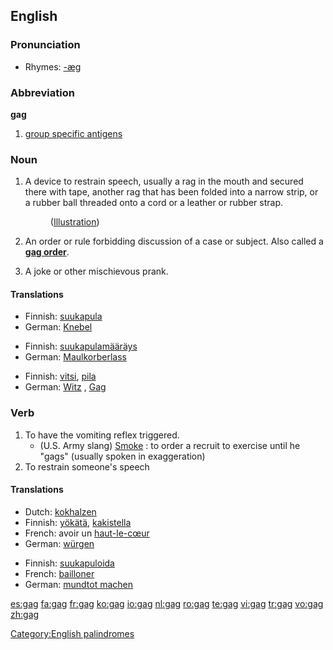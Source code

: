 ==English==

===Pronunciation===
*Rhymes: [[Rhymes:English:-æɡ|-æɡ]]

===Abbreviation===
'''gag'''
{{wikipedia|Group-specific_Antigen}}

# [[group specific antigens]]

===Noun===
{{en-noun}}

# A device to restrain speech, usually a rag in the mouth and secured there with tape, another rag that has been folded into a narrow strip, or a rubber ball threaded onto a cord or a leather or rubber strap.
#:([[media:sp-t04.jpg|Illustration]])
# {{law}} An order or rule forbidding discussion of a case or subject.  Also called a '''[[gag order]]'''.
# A joke or other mischievous prank.

====Translations====
{{trans-top|A device to restrain speech}}
*Finnish: [[suukapula]]
*German: [[Knebel]] {{m}}
{{trans-mid}}
{{trans-bottom}}

{{trans-top|An order or rule forbidding discussion of a case or subject}}
*Finnish: [[suukapulamääräys]]
*German: [[Maulkorberlass]] {{m}}
{{trans-mid}}
{{trans-bottom}}

{{trans-top|A joke or other mischievous prank}}
*Finnish: [[vitsi]], [[pila]]
*German: [[Witz]] {{m}}, [[Gag]] {{m}}
{{trans-mid}}
{{trans-bottom}}

===Verb===
{{en-verb|gags|gagging|gagged}}

# To have the vomiting reflex triggered.
#* (U.S. Army slang) [[Smoke#Transitive_verb|Smoke]] : to order a recruit to exercise until he "gags" (usually spoken in exaggeration)
# To restrain someone's speech

====Translations====
{{trans-top|To have the vomiting reflex triggered}}
*Dutch: [[kokhalzen]]
*Finnish: [[yökätä]], [[kakistella]]
*French: avoir un [[haut-le-cœur]]
*German: [[würgen]]
{{trans-mid}}
{{trans-bottom}}

{{trans-top|To restrain someone's speech}}
*Finnish: [[suukapuloida]]
*French: [[bailloner]]
*German: [[mundtot machen]]
{{trans-mid}}
{{trans-bottom}}

[[Category:English palindromes]]

[[es:gag]]
[[fa:gag]]
[[fr:gag]]
[[ko:gag]]
[[io:gag]]
[[nl:gag]]
[[ro:gag]]
[[te:gag]]
[[vi:gag]]
[[tr:gag]]
[[vo:gag]]
[[zh:gag]]